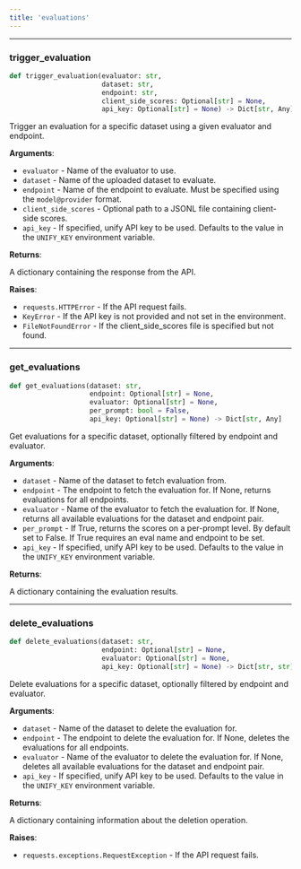 ```yaml
---
title: 'evaluations'
---
```


<a id="utils.evaluations.trigger_evaluation"></a>

---

### trigger\_evaluation

```python
def trigger_evaluation(evaluator: str,
                       dataset: str,
                       endpoint: str,
                       client_side_scores: Optional[str] = None,
                       api_key: Optional[str] = None) -> Dict[str, Any]
```

Trigger an evaluation for a specific dataset using a given evaluator and endpoint.

**Arguments**:

- `evaluator` - Name of the evaluator to use.
- `dataset` - Name of the uploaded dataset to evaluate.
- `endpoint` - Name of the endpoint to evaluate. Must be specified using the `model@provider` format.
- `client_side_scores` - Optional path to a JSONL file containing client-side scores.
- `api_key` - If specified, unify API key to be used. Defaults to the value in the `UNIFY_KEY` environment variable.
  

**Returns**:

  A dictionary containing the response from the API.
  

**Raises**:

- `requests.HTTPError` - If the API request fails.
- `KeyError` - If the API key is not provided and not set in the environment.
- `FileNotFoundError` - If the client_side_scores file is specified but not found.

<a id="utils.evaluations.get_evaluations"></a>

---

### get\_evaluations

```python
def get_evaluations(dataset: str,
                    endpoint: Optional[str] = None,
                    evaluator: Optional[str] = None,
                    per_prompt: bool = False,
                    api_key: Optional[str] = None) -> Dict[str, Any]
```

Get evaluations for a specific dataset, optionally filtered by endpoint and evaluator.

**Arguments**:

- `dataset` - Name of the dataset to fetch evaluation from.
- `endpoint` - The endpoint to fetch the evaluation for. If None, returns evaluations for all endpoints.
- `evaluator` - Name of the evaluator to fetch the evaluation for. If None, returns all available evaluations for the dataset and endpoint pair.
- `per_prompt` - If True, returns the scores on a per-prompt level. By default set to False. If True requires an eval name and endpoint to be set.
- `api_key` - If specified, unify API key to be used. Defaults to the value in the `UNIFY_KEY` environment variable.
  

**Returns**:

  A dictionary containing the evaluation results.

<a id="utils.evaluations.delete_evaluations"></a>

---

### delete\_evaluations

```python
def delete_evaluations(dataset: str,
                       endpoint: Optional[str] = None,
                       evaluator: Optional[str] = None,
                       api_key: Optional[str] = None) -> Dict[str, str]
```

Delete evaluations for a specific dataset, optionally filtered by endpoint and evaluator.

**Arguments**:

- `dataset` - Name of the dataset to delete the evaluation for.
- `endpoint` - The endpoint to delete the evaluation for. If None, deletes the evaluations for all endpoints.
- `evaluator` - Name of the evaluator to delete the evaluation for. If None, deletes all available evaluations for the dataset and endpoint pair.
- `api_key` - If specified, unify API key to be used. Defaults to the value in the `UNIFY_KEY` environment variable.
  

**Returns**:

  A dictionary containing information about the deletion operation.
  

**Raises**:

- `requests.exceptions.RequestException` - If the API request fails.

<a id="utils.custom_api_keys"></a>
